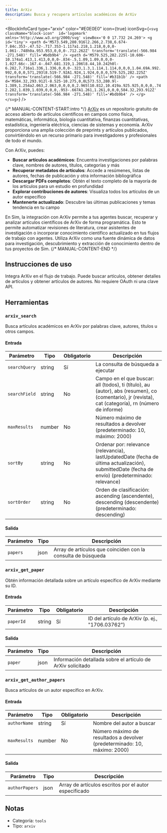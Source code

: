 ```yaml
---
title: ArXiv
description: Busca y recupera artículos académicos de ArXiv
---
```



<BlockInfoCard 
  type="arxiv"
  color="#E0E0E0"
  icon={true}
  iconSvg={`<svg className="block-icon"  id='logomark' xmlns='http://www.w3.org/2000/svg' viewBox='0 0 17.732 24.269'>
      <g id='tiny'>
        <path
          d='M573.549,280.916l2.266,2.738,6.674-7.84c.353-.47.52-.717.353-1.117a1.218,1.218,0,0,0-1.061-.748h0a.953.953,0,0,0-.712.262Z'
          transform='translate(-566.984 -271.548)'
          fill='#bdb9b4'
        />
        <path
          d='M579.525,282.225l-10.606-10.174a1.413,1.413,0,0,0-.834-.5,1.09,1.09,0,0,0-1.027.66c-.167.4-.047.681.319,1.206l8.44,10.242h0l-6.282,7.716a1.336,1.336,0,0,0-.323,1.3,1.114,1.114,0,0,0,1.04.69A.992.992,0,0,0,571,293l8.519-7.92A1.924,1.924,0,0,0,579.525,282.225Z'
          transform='translate(-566.984 -271.548)'
          fill='#b31b1b'
        />
        <path
          d='M584.32,293.912l-8.525-10.275,0,0L573.53,280.9l-1.389,1.254a2.063,2.063,0,0,0,0,2.965l10.812,10.419a.925.925,0,0,0,.742.282,1.039,1.039,0,0,0,.953-.667A1.261,1.261,0,0,0,584.32,293.912Z'
          transform='translate(-566.984 -271.548)'
          fill='#bdb9b4'
        />
      </g>
    </svg>`}
/>

{/* MANUAL-CONTENT-START:intro */}
[ArXiv](https://arxiv.org/) es un repositorio gratuito de acceso abierto de artículos científicos en campos como física, matemáticas, informática, biología cuantitativa, finanzas cuantitativas, estadística, ingeniería eléctrica, ciencias de sistemas y economía. ArXiv proporciona una amplia colección de preprints y artículos publicados, convirtiéndolo en un recurso primario para investigadores y profesionales de todo el mundo.

Con ArXiv, puedes:

- **Buscar artículos académicos**: Encuentra investigaciones por palabras clave, nombres de autores, títulos, categorías y más
- **Recuperar metadatos de artículos**: Accede a resúmenes, listas de autores, fechas de publicación y otra información bibliográfica
- **Descargar PDFs completos**: Obtén el texto completo de la mayoría de los artículos para un estudio en profundidad
- **Explorar contribuciones de autores**: Visualiza todos los artículos de un autor específico
- **Mantenerte actualizado**: Descubre las últimas publicaciones y temas tendencia en tu campo

En Sim, la integración con ArXiv permite a tus agentes buscar, recuperar y analizar artículos científicos de ArXiv de forma programática. Esto te permite automatizar revisiones de literatura, crear asistentes de investigación o incorporar conocimiento científico actualizado en tus flujos de trabajo con agentes. Utiliza ArXiv como una fuente dinámica de datos para investigación, descubrimiento y extracción de conocimiento dentro de tus proyectos de Sim.
{/* MANUAL-CONTENT-END */}

## Instrucciones de uso

Integra ArXiv en el flujo de trabajo. Puede buscar artículos, obtener detalles de artículos y obtener artículos de autores. No requiere OAuth ni una clave API.

## Herramientas

### `arxiv_search`

Busca artículos académicos en ArXiv por palabras clave, autores, títulos u otros campos.

#### Entrada

| Parámetro | Tipo | Obligatorio | Descripción |
| --------- | ---- | ----------- | ----------- |
| `searchQuery` | string | Sí | La consulta de búsqueda a ejecutar |
| `searchField` | string | No | Campo en el que buscar: all (todos), ti (título), au (autor), abs (resumen), co (comentario), jr (revista), cat (categoría), rn (número de informe) |
| `maxResults` | number | No | Número máximo de resultados a devolver (predeterminado: 10, máximo: 2000) |
| `sortBy` | string | No | Ordenar por: relevance (relevancia), lastUpdatedDate (fecha de última actualización), submittedDate (fecha de envío) (predeterminado: relevance) |
| `sortOrder` | string | No | Orden de clasificación: ascending (ascendente), descending (descendente) (predeterminado: descending) |

#### Salida

| Parámetro | Tipo | Descripción |
| --------- | ---- | ----------- |
| `papers` | json | Array de artículos que coinciden con la consulta de búsqueda |

### `arxiv_get_paper`

Obtén información detallada sobre un artículo específico de ArXiv mediante su ID.

#### Entrada

| Parámetro | Tipo | Obligatorio | Descripción |
| --------- | ---- | ----------- | ----------- |
| `paperId` | string | Sí | ID del artículo de ArXiv (p. ej., "1706.03762") |

#### Salida

| Parámetro | Tipo | Descripción |
| --------- | ---- | ----------- |
| `paper` | json | Información detallada sobre el artículo de ArXiv solicitado |

### `arxiv_get_author_papers`

Busca artículos de un autor específico en ArXiv.

#### Entrada

| Parámetro | Tipo | Obligatorio | Descripción |
| --------- | ---- | ----------- | ----------- |
| `authorName` | string | Sí | Nombre del autor a buscar |
| `maxResults` | number | No | Número máximo de resultados a devolver (predeterminado: 10, máximo: 2000) |

#### Salida

| Parámetro | Tipo | Descripción |
| --------- | ---- | ----------- |
| `authorPapers` | json | Array de artículos escritos por el autor especificado |

## Notas

- Categoría: `tools`
- Tipo: `arxiv`
